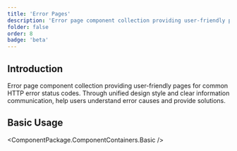 ```yaml
---
title: 'Error Pages'
description: 'Error page component collection providing user-friendly pages for common HTTP error status codes, including 404, 403, 500, 503 and other error types'
folder: false
order: 8
badge: 'beta'
---
```



## Introduction

Error page component collection providing user-friendly pages for common HTTP error status codes. Through unified design style and clear information communication, help users understand error causes and provide solutions.

## Basic Usage

<ComponentPackage.ComponentContainers.Basic />
